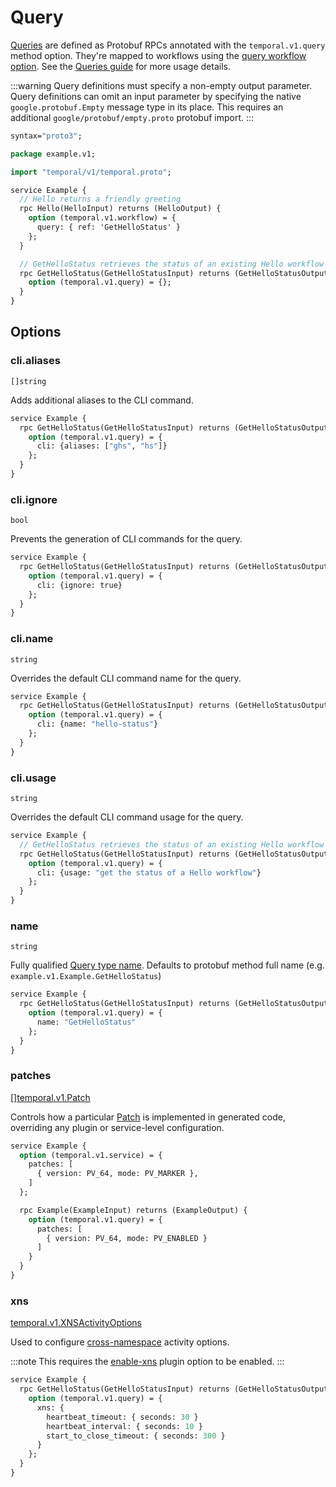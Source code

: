 
# Query

[Queries](https://docs.temporal.io/workflows#query) are defined as Protobuf RPCs annotated with the `temporal.v1.query` method option. They're mapped to workflows using the [query workflow option](/docs/configuration/workflow#query). See the [Queries guide](/docs/guides/queries) for more usage details.

:::warning
Query definitions must specify a non-empty output parameter. Query definitions can omit an input parameter by specifying the native `google.protobuf.Empty` message type in its place. This requires an additional `google/protobuf/empty.proto` protobuf import.
:::

```protobuf title="example.proto"
syntax="proto3";

package example.v1;

import "temporal/v1/temporal.proto";

service Example {
  // Hello returns a friendly greeting
  rpc Hello(HelloInput) returns (HelloOutput) {
    option (temporal.v1.workflow) = {
      query: { ref: 'GetHelloStatus' }
    };
  }

  // GetHelloStatus retrieves the status of an existing Hello workflow
  rpc GetHelloStatus(GetHelloStatusInput) returns (GetHelloStatusOutput) {
    option (temporal.v1.query) = {};
  }
}
```

## Options

### cli.aliases

`[]string`

Adds additional aliases to the CLI command.

```protobuf
service Example {
  rpc GetHelloStatus(GetHelloStatusInput) returns (GetHelloStatusOutput) {
    option (temporal.v1.query) = {
      cli: {aliases: ["ghs", "hs"]}
    };
  }
}
```

### cli.ignore

`bool`

Prevents the generation of CLI commands for the query.

```protobuf
service Example {
  rpc GetHelloStatus(GetHelloStatusInput) returns (GetHelloStatusOutput) {
    option (temporal.v1.query) = {
      cli: {ignore: true}
    };
  }
}
```

### cli.name

`string`

Overrides the default CLI command name for the query.

```protobuf
service Example {
  rpc GetHelloStatus(GetHelloStatusInput) returns (GetHelloStatusOutput) {
    option (temporal.v1.query) = {
      cli: {name: "hello-status"}
    };
  }
}
```

### cli.usage

`string`

Overrides the default CLI command usage for the query.

```protobuf
service Example {
  // GetHelloStatus retrieves the status of an existing Hello workflow
  rpc GetHelloStatus(GetHelloStatusInput) returns (GetHelloStatusOutput) {
    option (temporal.v1.query) = {
      cli: {usage: "get the status of a Hello workflow"}
    };
  }
}
```

### name

`string`

Fully qualified [Query type name](https://docs.temporal.io/workflows#query). Defaults to protobuf method full name (e.g. `example.v1.Example.GetHelloStatus`)

```protobuf
service Example {
  rpc GetHelloStatus(GetHelloStatusInput) returns (GetHelloStatusOutput) {
    option (temporal.v1.query) = {
      name: "GetHelloStatus"
    };
  }
}
```

### patches

[[]temporal.v1.Patch](https://buf.build/cludden/protoc-gen-go-temporal/docs/main:temporal.v1#temporal.v1.Patch)

Controls how a particular [Patch](/docs/guides/patches) is implemented in generated code, overriding any plugin or service-level configuration.

```protobuf
service Example {
  option (temporal.v1.service) = {
    patches: [
      { version: PV_64, mode: PV_MARKER },
    ]
  };

  rpc Example(ExampleInput) returns (ExampleOutput) {
    option (temporal.v1.query) = {
      patches: [
        { version: PV_64, mode: PV_ENABLED }
      ]
    }
  }
}
```

### xns

[temporal.v1.XNSActivityOptions](https://buf.build/cludden/protoc-gen-go-temporal/docs/main:temporal.v1#temporal.v1.XNSActivityOptions)

Used to configure [cross-namespace](/docs/guides/xns) activity options.

:::note
This requires the [enable-xns](/docs/configuration/plugin) plugin option to be enabled.
:::

```protobuf
service Example {
  rpc GetHelloStatus(GetHelloStatusInput) returns (GetHelloStatusOutput) {
    option (temporal.v1.query) = {
      xns: {
        heartbeat_timeout: { seconds: 30 }
        heartbeat_interval: { seconds: 10 }
        start_to_close_timeout: { seconds: 300 }
      }
    };
  }
}
```
